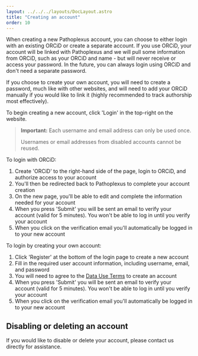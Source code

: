 ---
layout: ../../../layouts/DocLayout.astro
title: "Creating an account"
order: 10
---

When creating a new Pathoplexus account, you can choose to either login with an existing ORCiD or create a separate account. If you use ORCiD, your account will be linked with Pathoplexus and we will pull some information from ORCiD, such as your ORCiD and name - but will never receive or access your password. In the future, you can always login using ORCiD and don't need a separate password.

If you choose to create your own account, you will need to create a password, much like with other websites, and will need to add your ORCiD manually if you would like to link it (highly recommended to track authorship most effectively).

To begin creating a new account, click 'Login' in the top-right on the website.

> **Important:** Each username and email address can only be used once.
>
> Usernames or email addresses from disabled accounts cannot be reused.

To login with ORCiD:
1. Create 'ORCiD' to the right-hand side of the page, login to ORCiD, and authorize access to your account
2. You'll then be redirected back to Pathoplexus to complete your account creation
3. On the new page, you'll be able to edit and complete the information needed for your account
4. When you press 'Submit' you will be sent an email to verify your account (valid for 5 minutes). You won't be able to log in until you verify your account
5. When you click on the verification email you'll automatically be logged in to your new account


To login by creating your own account:
1. Click 'Register' at the bottom of the login page to create a new account
2. Fill in the required user account information, including username, email, and password
3. You will need to agree to the [Data Use Terms](/about/terms-of-use/data-use-terms) to create an account
4. When you press 'Submit' you will be sent an email to verify your account (valid for 5 minutes). You won't be able to log in until you verify your account
5. When you click on the verification email you'll automatically be logged in to your new account

## Disabling or deleting an account

If you would like to disable or delete your account, please contact us directly for assistance.